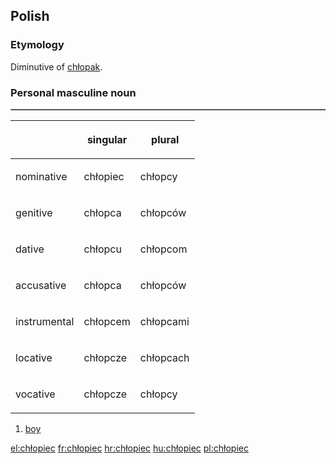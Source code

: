==Polish==

===Etymology===
Diminutive of [[chłopak]].

===Personal masculine noun===
{{rfc-header|Personal masculine noun}}
<table border=1>
{|
! !! singular !! plural
|-
! nominative
| chłopiec || chłopcy
|-
! genitive
| chłopca || chłopców
|-
! dative
| chłopcu || chłopcom
|-
! accusative
| chłopca || chłopców
|-
! instrumental
| chłopcem || chłopcami
|-
! locative
| chłopcze || chłopcach
|-
! vocative
| chłopcze || chłopcy
|}
</table>

# [[boy]]

[[el:chłopiec]]
[[fr:chłopiec]]
[[hr:chłopiec]]
[[hu:chłopiec]]
[[pl:chłopiec]]